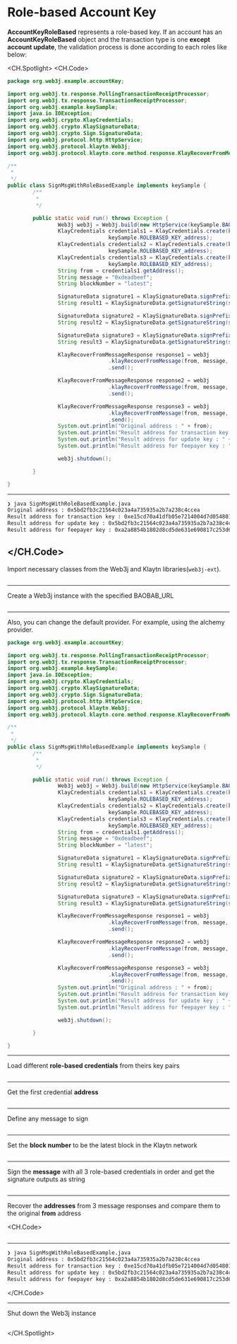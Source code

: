 # Role-based Account Key

**AccountKeyRoleBased** represents a role-based key. If an account has an **AccountKeyRoleBased** object and the transaction type is one **except account update**, the validation process is done according to each roles like below:

<CH.Spotlight>
<CH.Code>

```java SignMsgWithRoleBasedExample.java
package org.web3j.example.accountKey;

import org.web3j.tx.response.PollingTransactionReceiptProcessor;
import org.web3j.tx.response.TransactionReceiptProcessor;
import org.web3j.example.keySample;
import java.io.IOException;
import org.web3j.crypto.KlayCredentials;
import org.web3j.crypto.KlaySignatureData;
import org.web3j.crypto.Sign.SignatureData;
import org.web3j.protocol.http.HttpService;
import org.web3j.protocol.klaytn.Web3j;
import org.web3j.protocol.klaytn.core.method.response.KlayRecoverFromMessageResponse;

/**
 * 
 */
public class SignMsgWithRoleBasedExample implements keySample {
        /**
         * 
         */

        public static void run() throws Exception {
                Web3j web3j = Web3j.build(new HttpService(keySample.BAOBAB_URL));
                KlayCredentials credentials1 = KlayCredentials.create(keySample.ROLEBASED_KEY_transactionkey,
                                keySample.ROLEBASED_KEY_address);
                KlayCredentials credentials2 = KlayCredentials.create(keySample.ROLEBASED_KEY_updatekey,
                                keySample.ROLEBASED_KEY_address);
                KlayCredentials credentials3 = KlayCredentials.create(keySample.ROLEBASED_KEY_feepayer,
                                keySample.ROLEBASED_KEY_address);
                String from = credentials1.getAddress();
                String message = "0xdeadbeef";
                String blockNumber = "latest";

                SignatureData signature1 = KlaySignatureData.signPrefixedMessage(message, credentials1);
                String result1 = KlaySignatureData.getSignatureString(signature1);

                SignatureData signature2 = KlaySignatureData.signPrefixedMessage(message, credentials2);
                String result2 = KlaySignatureData.getSignatureString(signature2);

                SignatureData signature3 = KlaySignatureData.signPrefixedMessage(message, credentials3);
                String result3 = KlaySignatureData.getSignatureString(signature3);

                KlayRecoverFromMessageResponse response1 = web3j
                                .klayRecoverFromMessage(from, message, result1, blockNumber)
                                .send();

                KlayRecoverFromMessageResponse response2 = web3j
                                .klayRecoverFromMessage(from, message, result2, blockNumber)
                                .send();

                KlayRecoverFromMessageResponse response3 = web3j
                                .klayRecoverFromMessage(from, message, result3, blockNumber)
                                .send();
                System.out.println("Original address : " + from);
                System.out.println("Result address for transaction key : " + response1.getResult());
                System.out.println("Result address for update key : " + response2.getResult());
                System.out.println("Result address for feepayer key : " + response3.getResult());

                web3j.shutdown();

        }

}
```

---

```zsh output
❯ java SignMsgWithRoleBasedExample.java
Original address : 0x5bd2fb3c21564c023a4a735935a2b7a238c4ccea
Result address for transaction key : 0xe15cd70a41dfb05e7214004d7d054801b2a2f06b
Result address for update key : 0x5bd2fb3c21564c023a4a735935a2b7a238c4ccea
Result address for feepayer key : 0xa2a8854b1802d8cd5de631e690817c253d6a9153
```

## </CH.Code>

Import necessary classes from the Web3j and Klaytn libraries(`web3j-ext`).

```java SignMsgWithRoleBasedExample.java focus=1:12

```

---

Create a Web3j instance with the specified BAOBAB_URL

```java SignMsgWithRoleBasedExample.java focus=23

```

---

Also, you can change the default provider. For example, using the alchemy provider.

```java SignMsgWithRoleBasedExample.java focus=23
package org.web3j.example.accountKey;

import org.web3j.tx.response.PollingTransactionReceiptProcessor;
import org.web3j.tx.response.TransactionReceiptProcessor;
import org.web3j.example.keySample;
import java.io.IOException;
import org.web3j.crypto.KlayCredentials;
import org.web3j.crypto.KlaySignatureData;
import org.web3j.crypto.Sign.SignatureData;
import org.web3j.protocol.http.HttpService;
import org.web3j.protocol.klaytn.Web3j;
import org.web3j.protocol.klaytn.core.method.response.KlayRecoverFromMessageResponse;

/**
 * 
 */
public class SignMsgWithRoleBasedExample implements keySample {
        /**
         * 
         */

        public static void run() throws Exception {
                Web3j web3j = Web3j.build(new HttpService(keySample.BAOBAB_URL));
                KlayCredentials credentials1 = KlayCredentials.create(keySample.ROLEBASED_KEY_transactionkey,
                                keySample.ROLEBASED_KEY_address);
                KlayCredentials credentials2 = KlayCredentials.create(keySample.ROLEBASED_KEY_updatekey,
                                keySample.ROLEBASED_KEY_address);
                KlayCredentials credentials3 = KlayCredentials.create(keySample.ROLEBASED_KEY_feepayer,
                                keySample.ROLEBASED_KEY_address);
                String from = credentials1.getAddress();
                String message = "0xdeadbeef";
                String blockNumber = "latest";

                SignatureData signature1 = KlaySignatureData.signPrefixedMessage(message, credentials1);
                String result1 = KlaySignatureData.getSignatureString(signature1);

                SignatureData signature2 = KlaySignatureData.signPrefixedMessage(message, credentials2);
                String result2 = KlaySignatureData.getSignatureString(signature2);

                SignatureData signature3 = KlaySignatureData.signPrefixedMessage(message, credentials3);
                String result3 = KlaySignatureData.getSignatureString(signature3);

                KlayRecoverFromMessageResponse response1 = web3j
                                .klayRecoverFromMessage(from, message, result1, blockNumber)
                                .send();

                KlayRecoverFromMessageResponse response2 = web3j
                                .klayRecoverFromMessage(from, message, result2, blockNumber)
                                .send();

                KlayRecoverFromMessageResponse response3 = web3j
                                .klayRecoverFromMessage(from, message, result3, blockNumber)
                                .send();
                System.out.println("Original address : " + from);
                System.out.println("Result address for transaction key : " + response1.getResult());
                System.out.println("Result address for update key : " + response2.getResult());
                System.out.println("Result address for feepayer key : " + response3.getResult());

                web3j.shutdown();

        }

}
```

---

Load different **role-based credentials** from theirs key pairs

```java SignMsgWithRoleBasedExample.java focus=24:29

```

---

Get the first credential **address**

```java SignMsgWithRoleBasedExample.java focus=30

```

---

Define any message to sign

```java SignMsgWithRoleBasedExample.java focus=31

```

---

Set the **block number** to be the latest block in the Klaytn network

```java SignMsgWithRoleBasedExample.java focus=32

```

---

Sign the **message** with all 3 role-based credentials in order and get the signature outputs as string

```java SignMsgWithRoleBasedExample.java focus=34:41

```

---

Recover the **addresses** from 3 message responses and compare them to the original **from** address 

<CH.Code>
```java SignMsgWithRoleBasedExample.java focus=43:57

````


---

```zsh output
❯ java SignMsgWithRoleBasedExample.java
Original address : 0x5bd2fb3c21564c023a4a735935a2b7a238c4ccea
Result address for transaction key : 0xe15cd70a41dfb05e7214004d7d054801b2a2f06b
Result address for update key : 0x5bd2fb3c21564c023a4a735935a2b7a238c4ccea
Result address for feepayer key : 0xa2a8854b1802d8cd5de631e690817c253d6a9153
````

</CH.Code>

---

Shut down the Web3j instance

```java SignMsgWithRoleBasedExample.java focus=59

```

</CH.Spotlight>
